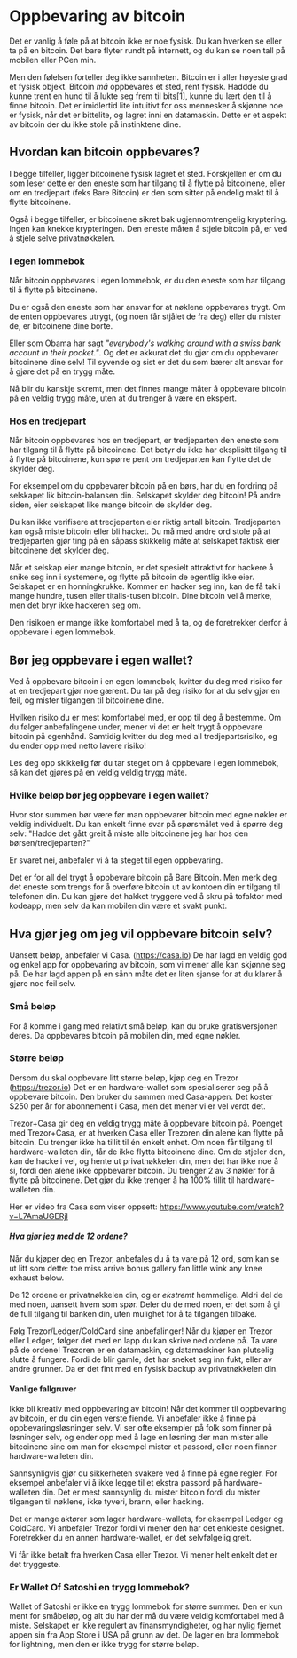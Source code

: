 # Oppbevaring av bitcoin

Det er vanlig å føle på at bitcoin ikke er noe fysisk. Du kan hverken se eller
ta på en bitcoin. Det bare flyter rundt på internett, og du kan se noen tall på
mobilen eller PCen min.

Men den følelsen forteller deg ikke sannheten. Bitcoin er i aller høyeste grad
et fysisk objekt. Bitcoin _må_ oppbevares et sted, rent fysisk. Haddde du kunne
trent en hund til å lukte seg frem til bits[1], kunne du lært den til å finne
bitcoin. Det er imidlertid lite intuitivt for oss mennesker å skjønne noe er
fysisk, når det er bittelite, og lagret inni en datamaskin. Dette er et aspekt
av bitcoin der du ikke stole på instinktene dine.

## Hvordan kan bitcoin oppbevares?

I begge tilfeller, ligger bitcoinene fysisk lagret et sted. Forskjellen er om du
som leser dette er den eneste som har tilgang til å flytte på bitcoinene, eller
om en tredjepart (feks Bare Bitcoin) er den som sitter på endelig makt til å
flytte bitcoinene.

Også i begge tilfeller, er bitcoinene sikret bak ugjennomtrengelig kryptering.
Ingen kan knekke krypteringen. Den eneste måten å stjele bitcoin på, er ved å
stjele selve privatnøkkelen.

### I egen lommebok

Når bitcoin oppbevares i egen lommebok, er du den eneste som har tilgang til å
flytte på bitcoinene.

Du er også den eneste som har ansvar for at nøklene oppbevares trygt. Om de
enten oppbevares utrygt, (og noen får stjålet de fra deg) eller du mister de, er
bitcoinene dine borte.

Eller som Obama har sagt _"everybody's walking around with a swiss bank account
in their pocket."_. Og det er akkurat det du gjør om du oppbevarer bitcoinene
dine selv! Til syvende og sist er det du som bærer alt ansvar for å gjøre det på
en trygg måte.

Nå blir du kanskje skremt, men det finnes mange måter å oppbevare bitcoin på en
veldig trygg måte, uten at du trenger å være en ekspert.

### Hos en tredjepart

Når bitcoin oppbevares hos en tredjepart, er tredjeparten den eneste som har
tilgang til å flytte på bitcoinene. Det betyr du ikke har eksplisitt tilgang til
å flytte på bitcoinene, kun spørre pent om tredjeparten kan flytte det de
skylder deg.

For eksempel om du oppbevarer bitcoin på en børs, har du en fordring på
selskapet lik bitcoin-balansen din. Selskapet skylder deg bitcoin! På andre
siden, eier selskapet like mange bitcoin de skylder deg.

Du kan ikke verifisere at tredjeparten eier riktig antall bitcoin. Tredjeparten
kan også miste bitcoin eller bli hacket. Du må med andre ord stole på at
tredjeparten gjør ting på en såpass skikkelig måte at selskapet faktisk eier
bitcoinene det skylder deg.

Når et selskap eier mange bitcoin, er det spesielt attraktivt for hackere å
snike seg inn i systemene, og flytte på bitcoin de egentlig ikke eier. Selskapet
er en honningkrukke. Kommer en hacker seg inn, kan de få tak i mange hundre,
tusen eller titalls-tusen bitcoin. Dine bitcoin vel å merke, men det bryr ikke
hackeren seg om.

Den risikoen er mange ikke komfortabel med å ta, og de foretrekker derfor å
oppbevare i egen lommebok.

## Bør jeg oppbevare i egen wallet?

Ved å oppbevare bitcoin i en egen lommebok, kvitter du deg med risiko for at en
tredjepart gjør noe gærent. Du tar på deg risiko for at du selv gjør en feil, og
mister tilgangen til bitcoinene dine.

Hvilken risiko du er mest komfortabel med, er opp til deg å bestemme. Om du
følger anbefalingene under, mener vi det er helt trygt å oppbevare bitcoin på
egenhånd. Samtidig kvitter du deg med all tredjepartsrisiko, og du ender opp med
netto lavere risiko!

Les deg opp skikkelig før du tar steget om å oppbevare i egen lommebok, så kan det gjøres på en veldig veldig trygg måte.

### Hvilke beløp bør jeg oppbevare i egen wallet?

Hvor stor summen bør være før man oppbevarer bitcoin med egne nøkler er veldig
individuelt. Du kan enkelt finne svar på spørsmålet ved å spørre deg selv:
"Hadde det gått greit å miste alle bitcoinene jeg har hos den
børsen/tredjeparten?"

Er svaret nei, anbefaler vi å ta steget til egen oppbevaring.

Det er for all del trygt å oppbevare bitcoin på Bare Bitcoin. Men merk deg det
eneste som trengs for å overføre bitcoin ut av kontoen din er tilgang til
telefonen din. Du kan gjøre det hakket tryggere ved å skru på tofaktor med
kodeapp, men selv da kan mobilen din være et svakt punkt.

## Hva gjør jeg om jeg vil oppbevare bitcoin selv?

Uansett beløp, anbefaler vi Casa. (https://casa.io) De har lagd en veldig god og
enkel app for oppbevaring av bitcoin, som vi mener alle kan skjønne seg på. De
har lagd appen på en sånn måte det er liten sjanse for at du klarer å gjøre noe
feil selv.

### Små beløp

For å komme i gang med relativt små beløp, kan du bruke gratisversjonen deres.
Da oppbevares bitcoin på mobilen din, med egne nøkler.

### Større beløp

Dersom du skal oppbevare litt større beløp, kjøp deg en Trezor
(https://trezor.io) Det er en hardware-wallet som spesialiserer seg på å
oppbevare bitcoin. Den bruker du sammen med Casa-appen. Det koster $250 per år
for abonnement i Casa, men det mener vi er vel verdt det.

Trezor+Casa gir deg en veldig trygg måte å oppbevare bitcoin på. Poenget med
Trezor+Casa, er at hverken Casa eller Trezoren din alene kan flytte på bitcoin.
Du trenger ikke ha tillit til én enkelt enhet. Om noen får tilgang til
hardware-walleten din, får de ikke flytta bitcoinene dine. Om de stjeler den,
kan de hacke i vei, og hente ut privatnøkkelen din, men det har ikke noe å si,
fordi den alene ikke oppbevarer bitcoin. Du trenger 2 av 3 nøkler for å flytte
på bitcoinene. Det gjør du ikke trenger å ha 100% tillit til hardware-walleten
din.

Her er video fra Casa som viser oppsett:
https://www.youtube.com/watch?v=L7AmaUGERjI

##### Hva gjør jeg med de 12 ordene?

Når du kjøper deg en Trezor, anbefales du å ta vare på 12 ord, som kan se ut
litt som dette: toe miss arrive bonus gallery fan little wink any knee exhaust
below.

De 12 ordene er privatnøkkelen din, og er _ekstremt_ hemmelige. Aldri del de med
noen, uansett hvem som spør. Deler du de med noen, er det som å gi de full
tilgang til banken din, uten mulighet for å ta tilgangen tilbake.

Følg Trezor/Ledger/ColdCard sine anbefalinger! Når du kjøper en Trezor eller
Ledger, følger det med en lapp du kan skrive ned ordene på. Ta vare på de
ordene! Trezoren er en datamaskin, og datamaskiner kan plutselig slutte å
fungere. Fordi de blir gamle, det har sneket seg inn fukt, eller av andre
grunner. Da er det fint med en fysisk backup av privatnøkkelen din.

#### Vanlige fallgruver

Ikke bli kreativ med oppbevaring av bitcoin! Når det kommer til oppbevaring av
bitcoin, er du din egen verste fiende. Vi anbefaler ikke å finne på
oppbevaringsløsninger selv. Vi ser ofte eksempler på folk som finner på
løsninger selv, og ender opp med å lage en løsning der man mister alle
bitcoinene sine om man for eksempel mister et passord, eller noen finner
hardware-walleten din.

Sannsynligvis gjør du sikkerheten svakere ved å finne på egne regler. For
eksempel anbefaler vi å ikke legge til et ekstra passord på hardware-walleten
din. Det er mest sannsynlig du mister bitcoin fordi du mister tilgangen til
nøklene, ikke tyveri, brann, eller hacking.

Det er mange aktører som lager hardware-wallets, for eksempel Ledger og
ColdCard. Vi anbefaler Trezor fordi vi mener den har det enkleste designet.
Foretrekker du en annen hardware-wallet, er det selvfølgelig greit.

Vi får ikke betalt fra hverken Casa eller Trezor. Vi mener helt enkelt det er
det tryggeste.

### Er Wallet Of Satoshi en trygg lommebok?

Wallet of Satoshi er ikke en trygg lommebok for større summer. Den er kun ment
for småbeløp, og alt du har der må du være veldig komfortabel med å miste.
Selskapet er ikke regulert av finansmyndigheter, og har nylig fjernet appen sin
fra App Store i USA på grunn av det. De lager en bra lommebok for lightning, men
den er ikke trygg for større beløp.

